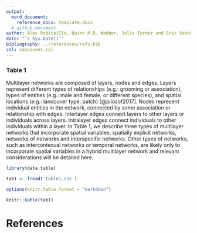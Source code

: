 ```yaml
---
output: 
  word_document:
    reference_docx: template.docx
  # github_document
author: Alec Robitaille, Quinn M.R. Webber, Julie Turner and Eric Vander Wal
date: "`r Sys.Date()`"
bibliography: ../references/refs.bib
csl: vancouver.csl
---
```



<!--
*network of networks is just an intraspecific network* *interspecific networks are networks of networks*
-->


### Table 1
Multilayer networks are composed of layers, nodes and edges. Layers represent different types of relationships (e.g.: grooming or association), types of entities (e.g.: male and female, or different species), and spatial locations (e.g.: landcover type, patch) [@pilosof2017]. Nodes represent individual entities in the network, connected by some association or relationship with edges. Interlayer edges connect layers to other layers or individuals across layers. Intralayer edges connect individuals to other individuals within a layer. In Table 1, we describe three types of multilayer networks that incorporate spatial variables: spatially explicit networks, networks of networks and interspecific networks. Other types of networks, such as intercontexual networks or temporal networks, are likely only to incorporate spatial variables in a hybrid multilayer network and relevant considerations will be detailed here.


<!-- 
Relationships between individuals can be differentiated by their physical distance: communication or other high distance, grooming (physical contact), association (threshold distance)

An animal's social network is multifaceted and complex, though this system is often examined 

The edges are often abstracted because they no longer in the sense that they represent a specific spatial and temporal context, which

what about intralayer social grain --> 

```r
library(data.table)

tab1 <- fread('table1.csv')

options(knitr.table.format = "markdown")

knitr::kable(tab1)
```

# References
